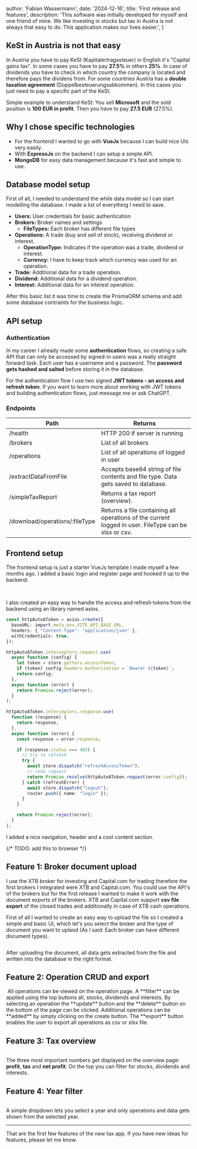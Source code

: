 
  author: 'Fabian Wassermann',
  date: '2024-12-16',
  title: 'First release and features',
  description:
    'This software was initially developed for myself and one friend of mine. We like investing in stocks but tax in Austra is not always that easy to do. This application makes our lives easier.',
}


## KeSt in Austria is not that easy

In Austria you have to pay KeSt (Kapitalertragssteuer) in English it's "Capital gains tax". 
In some cases you have to pay **27.5%** in others **25%**. In case of dividends you have to check 
in which country the company is located and therefore pays the dividens from. For some countries Austria 
has a **double taxation agreement** (Doppelbesteuerungsabkommen). In this cases you just need to pay a specific part of the KeSt.

Simple example to understand KeSt: You sell **Microsoft** and the sold position is **100 EUR in profit**. Then you have to pay **27.5 EUR** (27.5%).

## Why I chose specific technologies

- For the frontend I wanted to go with **VueJs** because I can build nice UIs very easily. 
- With **ExpressJs** on the backend I can setup a simple API. 
- **MongoDB** for easy data management because it's fast and simple to use.

## Database model setup

First of all, I needed to understand the while data model so I can start modelling the database. I made a list of everything I need to save.

- **Users:** User credentials for basic authentication
- **Brokers:** Broker names and settings
  - **FileTypes:** Each broker has different file types
- **Operations:** A trade (buy and sell of stock), receiving dividend or interest.
  - **OperationType:** Indicates if the operation was a trade, dividend or interest.
  - **Currency:** I have to keep track which currency was used for an operation.
- **Trade:** Additional data for a trade operation.
- **Dividend:** Additional data for a dividend operation.
- **Interest:** Additional data for an interest operation.

After this basic list it was time to create the PrismaORM schema and add some database contraints for the business logic.

## API setup

### Authentication

In my career I already made some **authentication** flows, 
so creating a safe API that can only be accessed by signed-in users was a really straight forward task.
Each user has a username and a password. The **password gets hashed and salted** before storing it in the database.

For the authentication flow I use two signed **JWT tokens - an access and refresh token**. If you want to learn more about working 
with JWT tokens and building authentication flows, just message me or ask ChatGPT.

### Endpoints

| Path    | Returns |
| -------- | ------- |
| /health  | HTTP 200 if server is running    |
| /brokers | List of all brokers     |
| /operations    | List of all operations of logged in user    |
| /extractDataFromFile    | Accepts base64 string of file contents and file type. Data gets saved to database.    |
| /simpleTaxReport    | Returns a tax report (overview).   |
| /download/operations/:fileType    | Returns a file containing all operations of the current logged in user. FileType can be xlsx or csv.   |

## Frontend setup

The frontend setup is just a starter VueJs template I made myself a few months ago. I added a basic login and register page and hooked it up to the backend.

<div className="flex gap-2 flex-col sm:flex-row">
  <Image src={signUp} alt="" className="shrink min-w-0 h-full" /> 
  <Image src={signIn} alt="" className="shrink min-w-0 h-full" />
</div>

I also created an easy way to handle the access and refresh tokens from the backend using an library named axios.

```ts
const httpAutoAToken = axios.create({
  baseURL: import.meta.env.VITE_API_BASE_URL,
  headers: { "Content-Type": "application/json" },
  withCredentials: true,
});

httpAutoAToken.interceptors.request.use(
  async function (config) {
    let token = store.getters.accessToken;
    if (token) config.headers.Authorization = `Bearer ${token}`;
    return config;
  },
  async function (error) {
    return Promise.reject(error);
  }
);

httpAutoAToken.interceptors.response.use(
  function (response) {
    return response;
  },
  async function (error) {
    const response = error.response;

    if (response.status === 403) {
      // try to refresh
      try {
        await store.dispatch("refreshAccessToken");
        // redo request
        return Promise.resolve(httpAutoAToken.request(error.config));
      } catch (refreshError) {
        await store.dispatch("logout");
        router.push({ name: "login" });
      }
    }

    return Promise.reject(error);
  }
);
```

I added a nice navigation, header and a cool content section.

{/* TODO: add this to browser */}
<Image src={headerNavContent} alt="" />


## Feature 1: Broker document upload

I use the XTB broker for investing and Capital.com for trading therefore the first brokers I integrated were XTB and Capital.com.
You could use the API's of the brokers but for the first release I wanted to make it work with the document exports of the brokers.
XTB and Capital.com support **csv file export** of the closed trades and additionally in case of XTB cash operations.

First of all I wanted to create an easy way to upload the file so I created a simple and basic UI, which let's you select the broker 
and the type of document you want to uplaod (As I said: Each broker can have different document types).

<Image src={documentUpload} alt="" />

After uploading the document, all data gets extracted from the file and written into the database in the right format.

## Feature 2: Operation CRUD and export

<div className="flex flex-col sm:flex-row gap-2 sm:gap-5">
  <Image src={operationList} alt="" className="shrink min-w-0 h-full flex-1"  />
  <span className="flex-1">
    All operations can be viewed on the operation page. A **filter** can be applied using the top buttons all, stocks, dividends and interests. 
    By selecting an operation the **update** button and the **delete** button on the bottom of the page can be clicked. Additional operations can be **added** by simply clicking on the create button.
    The **export** button enables the user to export all operations as csv or xlsx file.
  </span>
</div>

## Feature 3: Tax overview

<Image src={taxOverview} alt="" />

The three most important numbers get displayed on the overview page: **profit**, **tax** and **net profit**.
On the top you can filter for stocks, dividends and interests.

## Feature 4: Year filter

<Image src={yearFilter} alt="" />

A simple dropdown lets you select a year and only operations and data gets shown from the selected year.

-------

That are the first few features of the new tax app. If you have new ideas for features, please let me know.
